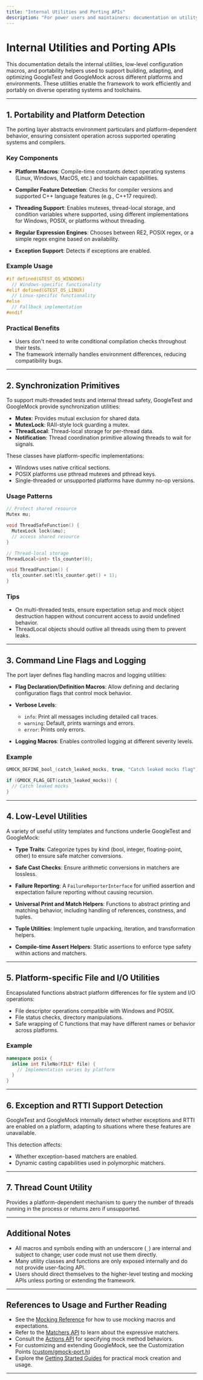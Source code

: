 ```yaml
---
title: "Internal Utilities and Porting APIs"
description: "For power users and maintainers: documentation on utility types, low-level configuration macros, and portability helpers that support building, adapting, and optimizing GoogleTest/GoogleMock across different environments or platforms."
---
```


# Internal Utilities and Porting APIs

This documentation details the internal utilities, low-level configuration macros, and portability helpers used to support building, adapting, and optimizing GoogleTest and GoogleMock across different platforms and environments. These utilities enable the framework to work efficiently and portably on diverse operating systems and toolchains.

---

## 1. Portability and Platform Detection

The porting layer abstracts environment particulars and platform-dependent behavior, ensuring consistent operation across supported operating systems and compilers.

### Key Components

- **Platform Macros**: Compile-time constants detect operating systems (Linux, Windows, MacOS, etc.) and toolchain capabilities.

- **Compiler Feature Detection**: Checks for compiler versions and supported C++ language features (e.g., C++17 required).

- **Threading Support**: Enables mutexes, thread-local storage, and condition variables where supported, using different implementations for Windows, POSIX, or platforms without threading.

- **Regular Expression Engines**: Chooses between RE2, POSIX regex, or a simple regex engine based on availability.

- **Exception Support**: Detects if exceptions are enabled.

### Example Usage

```cpp
#if defined(GTEST_OS_WINDOWS)
  // Windows-specific functionality
#elif defined(GTEST_OS_LINUX)
  // Linux-specific functionality
#else
  // Fallback implementation
#endif
```

### Practical Benefits

- Users don't need to write conditional compilation checks throughout their tests.
- The framework internally handles environment differences, reducing compatibility bugs.

---

## 2. Synchronization Primitives

To support multi-threaded tests and internal thread safety, GoogleTest and GoogleMock provide synchronization utilities:

- **Mutex**: Provides mutual exclusion for shared data.
- **MutexLock**: RAII-style lock guarding a mutex.
- **ThreadLocal**: Thread-local storage for per-thread data.
- **Notification**: Thread coordination primitive allowing threads to wait for signals.

These classes have platform-specific implementations:

- Windows uses native critical sections.
- POSIX platforms use pthread mutexes and pthread keys.
- Single-threaded or unsupported platforms have dummy no-op versions.

### Usage Patterns

```cpp
// Protect shared resource
Mutex mu;

void ThreadSafeFunction() {
  MutexLock lock(&mu);
  // access shared resource
}

// Thread-local storage
ThreadLocal<int> tls_counter(0);

void ThreadFunction() {
  tls_counter.set(tls_counter.get() + 1);
}
```

### Tips

- On multi-threaded tests, ensure expectation setup and mock object destruction happen without concurrent access to avoid undefined behavior.
- ThreadLocal objects should outlive all threads using them to prevent leaks.

---

## 3. Command Line Flags and Logging

The port layer defines flag handling macros and logging utilities:

- **Flag Declaration/Definition Macros**: Allow defining and declaring configuration flags that control mock behavior.

- **Verbose Levels**:
  - `info`: Print all messages including detailed call traces.
  - `warning`: Default, prints warnings and errors.
  - `error`: Prints only errors.

- **Logging Macros**: Enables controlled logging at different severity levels.

### Example

```cpp
GMOCK_DEFINE_bool_(catch_leaked_mocks, true, "Catch leaked mocks flag");

if (GMOCK_FLAG_GET(catch_leaked_mocks)) {
  // Catch leaked mocks
}
```

---

## 4. Low-Level Utilities

A variety of useful utility templates and functions underlie GoogleTest and GoogleMock:

- **Type Traits**: Categorize types by kind (bool, integer, floating-point, other) to ensure safe matcher conversions.

- **Safe Cast Checks**: Ensure arithmetic conversions in matchers are lossless.

- **Failure Reporting**: A `FailureReporterInterface` for unified assertion and expectation failure reporting without causing recursion.

- **Universal Print and Match Helpers**: Functions to abstract printing and matching behavior, including handling of references, constness, and tuples.

- **Tuple Utilities**: Implement tuple unpacking, iteration, and transformation helpers.

- **Compile-time Assert Helpers**: Static assertions to enforce type safety within actions and matchers.

---

## 5. Platform-specific File and I/O Utilities

Encapsulated functions abstract platform differences for file system and I/O operations:

- File descriptor operations compatible with Windows and POSIX.
- File status checks, directory manipulations.
- Safe wrapping of C functions that may have different names or behavior across platforms.

### Example

```cpp
namespace posix {
  inline int FileNo(FILE* file) {
    // Implementation varies by platform
  }
}
```

---

## 6. Exception and RTTI Support Detection

GoogleTest and GoogleMock internally detect whether exceptions and RTTI are enabled on a platform, adapting to situations where these features are unavailable.

This detection affects:

- Whether exception-based matchers are enabled.
- Dynamic casting capabilities used in polymorphic matchers.

---

## 7. Thread Count Utility

Provides a platform-dependent mechanism to query the number of threads running in the process or returns zero if unsupported.

---

## Additional Notes

- All macros and symbols ending with an underscore (`_`) are internal and subject to change; user code must not use them directly.
- Many utility classes and functions are only exposed internally and do not provide user-facing API.
- Users should direct themselves to the higher-level testing and mocking APIs unless porting or extending the framework.

---

## References to Usage and Further Reading

- See the [Mocking Reference](../reference/mocking.md) for how to use mocking macros and expectations.
- Refer to the [Matchers API](../matchers-actions/matchers.md) to learn about the expressive matchers.
- Consult the [Actions API](../matchers-actions/actions.md) for specifying mock method behaviors.
- For customizing and extending GoogleMock, see the Customization Points
  ([custom/gmock-port.h](googlemock/include/gmock/internal/custom/README.md))
- Explore the [Getting Started Guides](../../guides/getting-started/basic-mocking.md) for practical mock creation and usage.

---

<Source url="https://github.com/google/googletest" paths='[{"path": "googlemock/include/gmock/internal/gmock-port.h", "range": "1-163"}, {"path": "googletest/include/gtest/internal/gtest-port.h", "range": "1-780"}, {"path": "googlemock/include/gmock/internal/gmock-internal-utils.h", "range": "1-202"}, {"path": "googletest/include/gtest/internal/custom/README.md", "range": "1-31"}, {"path": "googlemock/include/gmock/internal/custom/README.md", "range": "1-22"}]' />